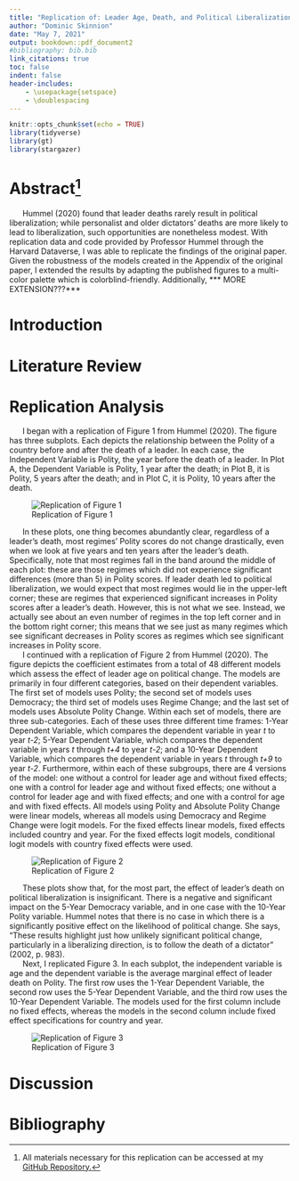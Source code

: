 ```yaml
---
title: "Replication of: Leader Age, Death, and Political Liberalization in Dictatorships"
author: "Dominic Skinnion"
date: "May 7, 2021"
output: bookdown::pdf_document2
#bibliography: bib.bib
link_citations: true
toc: false
indent: false
header-includes:
    - \usepackage{setspace}
    - \doublespacing
---
```


```r
knitr::opts_chunk$set(echo = TRUE)
library(tidyverse)
library(gt)
library(stargazer)
```

# Abstract[^1]

|       Hummel (2020) found that leader deaths rarely result in political liberalization; while personalist and older dictators' deaths are more likely to lead to liberalization, such opportunities are nonetheless modest. With replication data and code provided by Professor Hummel through the Harvard Dataverse, I was able to replicate the findings of the original paper. Given the robustness of the models created in the Appendix of the original paper, I extended the results by adapting the published figures to a multi-color palette which is colorblind-friendly. Additionally, *** MORE EXTENSION???***

# Introduction



# Literature Review

# Replication Analysis

|       I began with a replication of Figure 1 from Hummel (2020). The figure has three subplots. Each depicts the relationship between the Polity of a country before and after the death of a leader. In each case, the Independent Variable is Polity, the year before the death of a leader. In Plot A, the Dependent Variable is Polity, 1 year after the death; in Plot B, it is Polity, 5 years after the death; and in Plot C, it is Polity, 10 years after the death.

<p>
![Replication of Figure 1](graphics/fig_1.png)
</p>

|       In these plots, one thing becomes abundantly clear, regardless of a leader's death, most regimes' Polity scores do not change drastically, even when we look at five years and ten years after the leader's death. Specifically, note that most regimes fall in the band around the middle of each plot: these are those regimes which did not experience significant differences (more than 5) in Polity scores. If leader death led to political liberalization, we would expect that most regimes would lie in the upper-left corner; these are regimes that experienced significant increases in Polity scores after a leader's death. However, this is not what we see. Instead, we actually see about an even number of regimes in the top left corner and in the bottom right corner; this means that we see just as many regimes which see significant decreases in Polity scores as regimes which see significant increases in Polity score.
|       I continued with a replication of Figure 2 from Hummel (2020). The figure depicts the coefficient estimates from a total of 48 different models which assess the effect of leader age on political change. The models are primarily in four different categories, based on their dependent variables. The first set of models uses Polity; the second set of models uses Democracy; the third set of models uses Regime Change; and the last set of models uses Absolute Polity Change. Within each set of models, there are three sub-categories. Each of these uses three different time frames: 1-Year Dependent Variable, which compares the dependent variable in year *t* to year *t-2*; 5-Year Dependent Variable, which compares the dependent variable in years *t* through *t+4* to year *t-2*; and a 10-Year Dependent Variable, which compares the dependent variable in years *t* through *t+9* to year *t-2*. Furthermore, within each of these subgroups, there are 4 versions of the model: one without a control for leader age and without fixed effects; one with a control for leader age and without fixed effects; one without a control for leader age and with fixed effects; and one with a control for age and with fixed effects. All models using Polity and Absolute Polity Change were linear models, whereas all models using Democracy and Regime Change were logit models. For the fixed effects linear models, fixed effects included country and year. For the fixed effects logit models, conditional logit models with country fixed effects were used.

<p>
![Replication of Figure 2](graphics/figH0.png)
</p>

|       These plots show that, for the most part, the effect of leader's death on political liberalization is insignificant. There is a negative and significant impact on the 5-Year Democracy variable, and in one case with the 10-Year Polity variable. Hummel notes that there is no case in which there is a significantly positive effect on the likelihood of political change. She says, "These results highlight just how unlikely significant political change, particularly in a liberalizing direction, is to follow the death of a dictator" (2002, p. 983). 
|       Next, I replicated Figure 3. In each subplot, the independent variable is age and the dependent variable is the average marginal effect of leader death on Polity. The first row uses the 1-Year Dependent Variable, the second row uses the 5-Year Dependent Variable, and the third row uses the 10-Year Dependent Variable. The models used for the first column include no fixed effects, whereas the models in the second column include fixed effect specifications for country and year.

<p>
![Replication of Figure 3](graphics/fig3.png)
</p>

|       

# Discussion

# Bibliography

[^1]: All materials necessary for this replication can be accessed at my [GitHub Repository.](https://github.com/dskinnion/52_replication_proj)